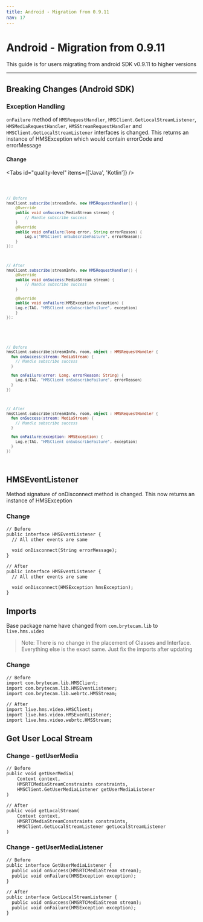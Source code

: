 ```yaml
---
title: Android - Migration from 0.9.11
nav: 17
---
```


# Android - Migration from 0.9.11

This guide is for users migrating from android SDK v0.9.11 to higher versions

---

## Breaking Changes (Android SDK)

### Exception Handling

`onFailure` method of `HMSRequestHandler`, `HMSClient.GetLocalStreamListener`, `HMSMediaRequestHandler`, `HMSStreamRequestHandler` and `HMSClient.GetLocalStreamListener` interfaces is changed. This returns an instance of HMSException which would contain errorCode and errorMessage

#### Change

<Tabs id="quality-level" items={['Java', 'Kotlin']} />

<Code id='quality-level-0' noCopy tab>

```java
// Before
hmsClient.subscribe(streamInfo, new HMSRequestHandler() {
	@Override
	public void onSuccess(MediaStream stream) {
		// Handle subscribe success
	}
	@Override
	public void onFailure(long error, String errorReason) {
		Log.v("HMSClient onSubscribeFailure", errorReason);
	}
});
```

```java
// After
hmsClient.subscribe(streamInfo, new HMSRequestHandler() {
	@Override
	public void onSuccess(MediaStream stream) {
		// Handle subscribe success
	}

	@Override
	public void onFailure(HMSException exception) {
    Log.e(TAG, "HMSClient onSubscribeFailure", exception)
	}
});
```

</Code>

<Code id='quality-level-1' noCopy tab>

```kt
// Before
hmsClient.subscribe(streamInfo, room, object : HMSRequestHandler {
  fun onSuccess(stream: MediaStream) {
    // Handle subscribe success
  }

  fun onFailure(error: Long, errorReason: String) {
    Log.d(TAG, "HMSClient onSubscribeFailure", errorReason)
  }
})
```

```kt
// After
hmsClient.subscribe(streamInfo, room, object : HMSRequestHandler {
  fun onSuccess(stream: MediaStream) {
    // Handle subscribe success
  }

  fun onFailure(exception: HMSException) {
    Log.e(TAG, "HMSClient onSubscribeFailure", exception)
  }
})
```

</Code>

## HMSEventListener

Method signature of onDisconnect method is changed. This now returns an instance of HMSException

### Change

```java:Before
// Before
public interface HMSEventListener {
  // All other events are same

  void onDisconnect(String errorMessage);
}
```

```java:After
// After
public interface HMSEventListener {
  // All other events are same

  void onDisconnect(HMSException hmsException);
}
```

## Imports

Base package name have changed from `com.brytecam.lib` to `live.hms.video`

> Note: There is no change in the placement of Classes and Interface. Everything else is the exact same. Just fix the imports after updating

### Change

```java:Before
// Before
import com.brytecam.lib.HMSClient;
import com.brytecam.lib.HMSEventListener;
import com.brytecam.lib.webrtc.HMSStream;
```

```java:After
// After
import live.hms.video.HMSClient;
import live.hms.video.HMSEventListener;
import live.hms.video.webrtc.HMSStream;
```

## Get User Local Stream

### Change - getUserMedia

```java:Before
// Before
public void getUserMedia(
    Context context,
    HMSRTCMediaStreamConstraints constraints,
    HMSClient.GetUserMediaListener getUserMediaListener
)
```

```java:After
// After
public void getLocalStream(
    Context context,
    HMSRTCMediaStreamConstraints constraints,
    HMSClient.GetLocalStreamListener getLocalStreamListener
)
```

### Change - getUserMediaListener

```java:Before
// Before
public interface GetUserMediaListener {
  public void onSuccess(HMSRTCMediaStream stream);
  public void onFailure(HMSException exception);
}
```

```java:After
// After
public interface GetLocalStreamListener {
  public void onSuccess(HMSRTCMediaStream stream);
  public void onFailure(HMSException exception);
}
```
